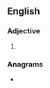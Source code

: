 {{also|tin-pot}}
==English==

===Adjective===
{{head|en|adjective}}

# {{alternative spelling of|tin-pot|lang=en}}

===Anagrams===
* {{anagrams|en|Tipton}}